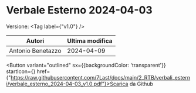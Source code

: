 

# Verbale Esterno 2024-04-03

Versione: <Tag label={"v1.0"} />



|      Autori     |Ultima modifica|
|-----------------|---------------|
|Antonio Benetazzo|   2024-04-09  |

<Button variant="outlined" sx={{backgroundColor: 'transparent'}} startIcon={<GithubIcon />} href={"https://raw.githubusercontent.com/7Last/docs/main/2_RTB/verbali_esterni/verbale_esterno_2024-04-03_v1.0.pdf"}>Scarica da Github</Button>